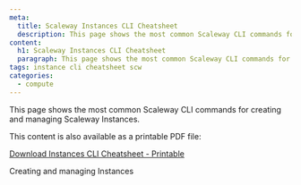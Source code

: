 ```yaml
---
meta:
  title: Scaleway Instances CLI Cheatsheet
  description: This page shows the most common Scaleway CLI commands for creating and managing Scaleway Instances.
content:
  h1: Scaleway Instances CLI Cheatsheet
  paragraph: This page shows the most common Scaleway CLI commands for creating and managing Scaleway Instances.
tags: instance cli cheatsheet scw 
categories: 
  - compute
---
```


This page shows the most common Scaleway CLI commands for creating and managing Scaleway Instances.

<Macro id="iam-requirements" />

<Lightbox src="scaleway-instances-cli-cheatsheet.webp" alt="" size="large" />


<Message type="tip">
  This content is also available as a printable PDF file:

  [Download Instances CLI Cheatsheet - Printable](Scaleway-Instances-CLI-Cheatsheet.pdf)
</Message>


<Navigation>
  <NextButton to="/compute/instances/api-cli/creating-managing-instances-with-cliv2/">Creating and managing Instances</NextButton>
</Navigation>